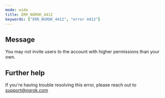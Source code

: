 ```yaml
---
mode: wide
title: ERR_NGROK_4412
keywords: ["ERR_NGROK_4412", "error 4412"]
---
```


## Message

You may not invite users to the account with higher permissions than your own.

## Further help

If you're having trouble resolving this error, please reach out to [support@ngrok.com](mailto:support@ngrok.com?subject=Help%20with%20ERR_NGROK_4412)
